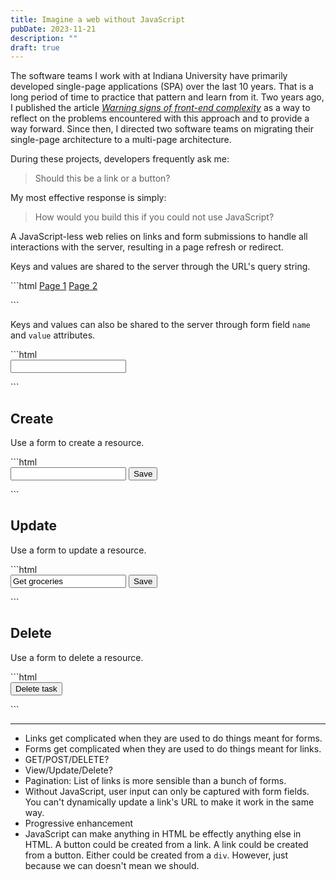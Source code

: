 ```yaml
---
title: Imagine a web without JavaScript
pubDate: 2023-11-21
description: ""
draft: true
---
```



The software teams I work with at Indiana University have primarily developed single-page applications (SPA) over the last 10 years. That is a long period of time to practice that pattern and learn from it. Two years ago, I published the article [*Warning signs of front-end complexity*](/2022-08-30/complexity) as a way to reflect on the problems encountered with this approach and to provide a way forward. Since then, I directed two software teams on migrating their single-page architecture to a multi-page architecture.

During these projects, developers frequently ask me:

> Should this be a link or a button?

My most effective response is simply:

> How would you build this if you could not use JavaScript?

A JavaScript-less web relies on links and form submissions to handle all interactions with the server, resulting in a page refresh or redirect.

Keys and values are shared to the server through the URL's query string.

<CodeFigure>
```html
<a href="/search?page=1&sort=desc">Page 1</a>
<a href="/search?page=2&sort=desc">Page 2</a>

<form method="get" action="/search?sort=desc">
</form>
```
</CodeFigure>

Keys and values can also be shared to the server through form field `name` and `value` attributes.

<CodeFigure>
```html
<form method="post">
	<input type="text" name="query">
</form>
```
</CodeFigure>

## Create

Use a form to create a resource.

<CodeFigure>
```html
<form method="post" action="/tasks/add">
	<input type="text" name="label" value="">
	<button type="submit">Save</button>
</form>
```
</CodeFigure>

## Update

Use a form to update a resource.

<CodeFigure>
```html
<form method="post" action="/tasks/123">
	<input type="text" name="label" value="Get groceries">
	<button type="submit">Save</button>
</form>
```
</CodeFigure>

## Delete

Use a form to delete a resource.

<CodeFigure>
```html
<form method="post" action="/tasks">
	<input type="hidden" name="id" value="123">
	<button type="submit">Delete task</button>
</form>
```
</CodeFigure>

---

- Links get complicated when they are used to do things meant for forms.
- Forms get complicated when they are used to do things meant for links.
- GET/POST/DELETE?
- View/Update/Delete?
- Pagination: List of links is more sensible than a bunch of forms.
- Without JavaScript, user input can only be captured with form fields. You can't dynamically update a link's URL to make it work in the same way.
- Progressive enhancement
- JavaScript can make anything in HTML be effectly anything else in HTML. A button could be created from a link. A link could be created from a button. Either could be created from a `div`. However, just because we can doesn't mean we should.
